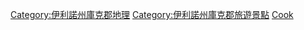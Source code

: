 [[Category:伊利諾州庫克郡地理|Category:伊利諾州庫克郡地理]]
[[Category:伊利諾州庫克郡旅遊景點|Category:伊利諾州庫克郡旅遊景點]]
[[Category:伊利諾州各郡保護區|Cook]]